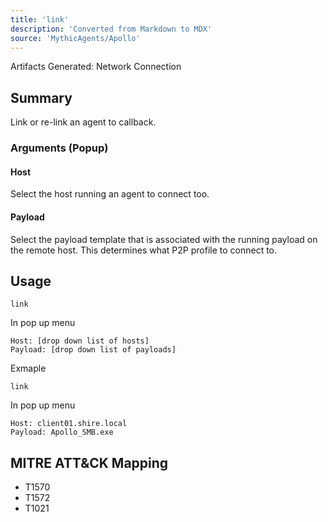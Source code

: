 ```yaml
---
title: 'link'
description: 'Converted from Markdown to MDX'
source: 'MythicAgents/Apollo'
---
```


<Note>Artifacts Generated: Network Connection</Note>

## Summary
Link or re-link an agent to callback.

### Arguments (Popup)
#### Host
Select the host running an agent to connect too.

#### Payload
Select the payload template that is associated with the running payload on the remote host. This determines what P2P profile to connect to.

## Usage
```
link
```
In pop up menu
```
Host: [drop down list of hosts]
Payload: [drop down list of payloads] 
```

Exmaple
```
link
```
In pop up menu
```
Host: client01.shire.local
Payload: Apollo_SMB.exe
```


## MITRE ATT&CK Mapping

- T1570
- T1572
- T1021